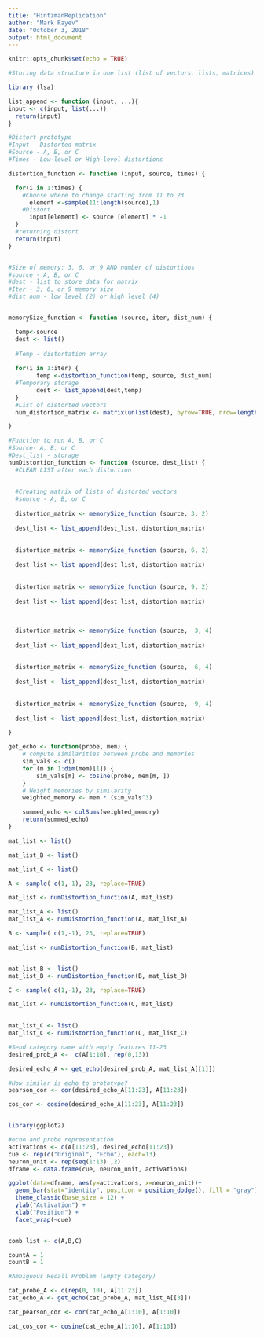 ---
title: "HintzmanReplication"
author: "Mark Rayev"
date: "October 3, 2018"
output: html_document
---

```{r setup, include=FALSE}
knitr::opts_chunk$set(echo = TRUE)
```

```{r}
#Storing data structure in one list (list of vectors, lists, matrices)

library (lsa)

list_append <- function (input, ...){
input <- c(input, list(...))
  return(input)
}

#Distort prototype
#Input - Distorted matrix
#Source - A, B, or C
#Times - Low-level or High-level distortions

distortion_function <- function (input, source, times) {

  for(i in 1:times) {
    #Choose where to change starting from 11 to 23
      element <-sample(11:length(source),1)
    #Distort  
      input[element] <- source [element] * -1
  }
  #returning distort
  return(input)
}


#Size of memory: 3, 6, or 9 AND number of distortions
#source - A, B, or C
#dest - list to store data for matrix
#Iter - 3, 6, or 9 memory size
#dist_num - low level (2) or high level (4)


memorySize_function <- function (source, iter, dist_num) {

  temp<-source
  dest <- list()
  
  #Temp - distortation array
  
  for(i in 1:iter) { 
        temp <-distortion_function(temp, source, dist_num)
  #Temporary storage
        dest <- list_append(dest,temp)
  }
  #List of distorted vectors
  num_distortion_matrix <- matrix(unlist(dest), byrow=TRUE, nrow=length(dest) )

}

#Function to run A, B, or C
#Source- A, B, or C
#Dest_list - storage
numDistortion_function <- function (source, dest_list) {
  #CLEAN LIST after each distortion
  
  
  #Creating matrix of lists of distorted vectors
  #source - A, B, or C
  
  distortion_matrix <- memorySize_function (source, 3, 2)
  
  dest_list <- list_append(dest_list, distortion_matrix)
  
  
  distortion_matrix <- memorySize_function (source, 6, 2)
  
  dest_list <- list_append(dest_list, distortion_matrix)
  
  
  distortion_matrix <- memorySize_function (source, 9, 2)
  
  dest_list <- list_append(dest_list, distortion_matrix)
  
  
  
  distortion_matrix <- memorySize_function (source,  3, 4)
  
  dest_list <- list_append(dest_list, distortion_matrix)
  
  
  distortion_matrix <- memorySize_function (source,  6, 4)
  
  dest_list <- list_append(dest_list, distortion_matrix)
  
  
  distortion_matrix <- memorySize_function (source,  9, 4)
  
  dest_list <- list_append(dest_list, distortion_matrix)

}

get_echo <- function(probe, mem) {
    # compute similarities between probe and memories
    sim_vals <- c()
    for (m in 1:dim(mem)[1]) {
        sim_vals[m] <- cosine(probe, mem[m, ])  
    }
    # Weight memories by similarity
    weighted_memory <- mem * (sim_vals^3)  

    summed_echo <- colSums(weighted_memory)
    return(summed_echo)
}

mat_list <- list()

mat_list_B <- list()

mat_list_C <- list()

A <- sample( c(1,-1), 23, replace=TRUE)

mat_list <- numDistortion_function(A, mat_list)

mat_list_A <- list()
mat_list_A <- numDistortion_function(A, mat_list_A)

B <- sample( c(1,-1), 23, replace=TRUE)

mat_list <- numDistortion_function(B, mat_list)


mat_list_B <- list()
mat_list_B <- numDistortion_function(B, mat_list_B)

C <- sample( c(1,-1), 23, replace=TRUE)

mat_list <- numDistortion_function(C, mat_list)

 
mat_list_C <- list()
mat_list_C <- numDistortion_function(C, mat_list_C)

#Send category name with empty features 11-23
desired_prob_A <-  c(A[1:10], rep(0,13))

desired_echo_A <- get_echo(desired_prob_A, mat_list_A[[1]]) 

#How similar is echo to prototype?
pearson_cor <- cor(desired_echo_A[11:23], A[11:23])

cos_cor <- cosine(desired_echo_A[11:23], A[11:23])


library(ggplot2)

#echo and probe representation
activations <- c(A[11:23], desired_echo[11:23])
cue <- rep(c("Original", "Echo"), each=13)
neuron_unit <- rep(seq(1:13) ,2)
dframe <- data.frame(cue, neuron_unit, activations)

ggplot(data=dframe, aes(y=activations, x=neuron_unit))+
  geom_bar(stat="identity", position = position_dodge(), fill = "gray") +
  theme_classic(base_size = 12) +
  ylab("Activation") +
  xlab("Position") + 
  facet_wrap(~cue)


comb_list <- c(A,B,C)

countA = 1
countB = 1

#Ambiguous Recall Problem (Empty Category)

cat_probe_A <- c(rep(0, 10), A[11:23])
cat_echo_A <- get_echo(cat_probe_A, mat_list_A[[3]])

cat_pearson_cor <- cor(cat_echo_A[1:10], A[1:10])

cat_cos_cor <- cosine(cat_echo_A[1:10], A[1:10])



```


